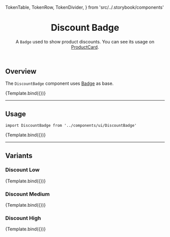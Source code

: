 

  TokenTable,
  TokenRow,
  TokenDivider,
} from 'src/../.storybook/components'

<Meta title="Molecules/Badge/DiscountBadge" component={DiscountBadge} />


<header>

# Discount Badge

A `Badge` used to show product discounts. You can see its usage on [ProductCard](?path=/docs/molecules-productcard--overview-default).

</header>

## Overview

The `DiscountBadge` component uses [Badge](https://www.faststore.dev/reference/ui/atoms/Badge) as base.

<Canvas>
  <Story
    name="overview-default"
    args={{
      big: false,
      listPrice: 45,
      spotPrice: 40,
    }}
  >
    {Template.bind({})}
  </Story>
</Canvas>

---

## Usage

`import DiscountBadge from '../components/ui/DiscountBadge'`

<Canvas>
  <Story
    name="default"
    args={{
      big: false,
      listPrice: 45,
      spotPrice: 40,
    }}
  >
    {Template.bind({})}
  </Story>
</Canvas>

<ArgsTable story="default" />

---

## Variants

### Discount Low

<Canvas>
  <Story
    name="badge-discount-low"
    args={{
      big: false,
      listPrice: 45,
      spotPrice: 40,
    }}
  >
    {Template.bind({})}
  </Story>
</Canvas>

<TokenTable>
  <TokenRow
    token="--fs-badge-discount-low-bkg-color"
    value="var(--fs-badge-success-bkg-color)"
    globalValue="var(--fs-color-success-bkg)"
    isColor
  />
  <TokenRow
    token="--fs-badge-discount-low-text-color"
    value="var(--fs-badge-success-text-color)"
    globalValue="var(--fs-color-text)"
    isColor
  />
  <TokenRow
    token="--fs-badge-discount-low-border-color"
    value="var(--fs-badge-success-border-color)"
    globalValue="var(--fs-color-success-bkg)"
    isColor
  />
</TokenTable>

### Discount Medium

<Canvas>
  <Story
    name="badge-discount-medium"
    args={{
      big: false,
      listPrice: 65,
      spotPrice: 40,
    }}
  >
    {Template.bind({})}
  </Story>
</Canvas>

<TokenTable>
  <TokenRow
    token="--fs-badge-discount-medium-bkg-color"
    value="var(--fs-badge-warning-bkg-color)"
    globalValue="var(--fs-color-warning-bkg)"
    isColor
  />
  <TokenRow
    token="--fs-badge-discount-medium-text-color"
    value="var(--fs-badge-warning-text-color)"
    globalValue="var(--fs-color-warning-text)"
    isColor
  />
  <TokenRow
    token="--fs-badge-discount-medium-border-color"
    value="var(--fs-badge-warning-border-color)"
    globalValue="var(--fs-color-warning-bkg)"
    isColor
  />
</TokenTable>

### Discount High

<Canvas>
  <Story
    name="badge-discount-high"
    args={{
      big: false,
      listPrice: 80,
      spotPrice: 40,
    }}
  >
    {Template.bind({})}
  </Story>
</Canvas>

<TokenTable>
  <TokenRow
    token="--fs-badge-discount-high-bkg-color"
    value="var(--fs-badge-danger-bkg-color)"
    globalValue="var(--fs-color-danger-bkg)"
    isColor
  />
  <TokenRow
    token="--fs-badge-discount-high-text-color"
    value="var(--fs-badge-danger-text-color)"
    globalValue="var(--fs-color-text)"
    isColor
  />
  <TokenRow
    token="--fs-badge-discount-high-border-color"
    value="var(--fs-badge-danger-border-color)"
    globalValue="var(--fs-color-danger-bkg)"
    isColor
  />
</TokenTable>
